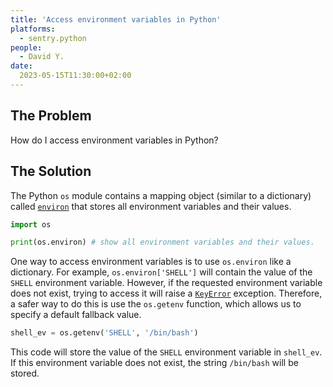 ```yaml
---
title: 'Access environment variables in Python'
platforms: 
  - sentry.python
people: 
  - David Y.
date: 
  2023-05-15T11:30:00+02:00
---
```


## The Problem

How do I access environment variables in Python?

## The Solution

The Python `os` module contains a mapping object (similar to a dictionary) called [`environ`](https://docs.python.org/3/library/os.html#os.environ) that stores all environment variables and their values.

```python
import os

print(os.environ) # show all environment variables and their values.
```

One way to access environment variables is to use `os.environ` like a dictionary. For example, `os.environ['SHELL']` will contain the value of the `SHELL` environment variable. However, if the requested environment variable does not exist, trying to access it will raise a [`KeyError`](https://docs.python.org/3/library/exceptions.html#KeyError) exception. Therefore, a safer way to do this is use the `os.getenv` function, which allows us to specify a default fallback value.

```python
shell_ev = os.getenv('SHELL', '/bin/bash')
```

This code will store the value of the `SHELL` environment variable in `shell_ev`. If this environment variable does not exist, the string `/bin/bash` will be stored.
